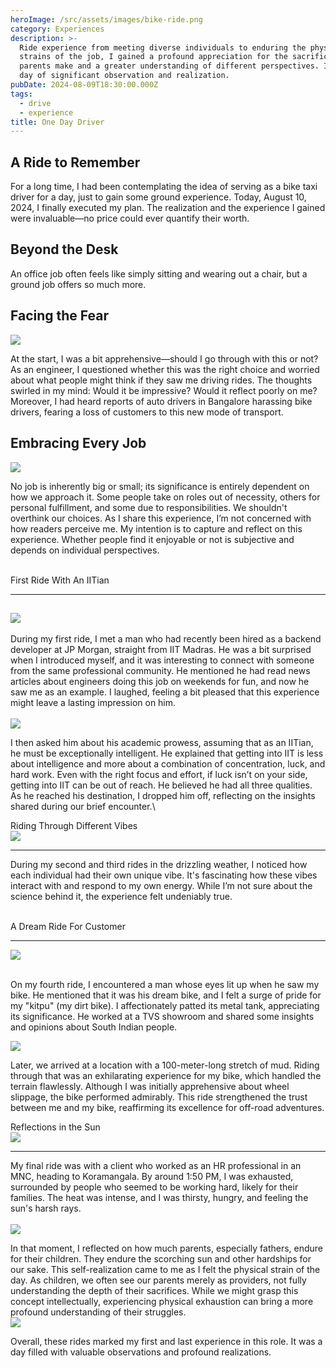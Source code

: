 ```yaml
---
heroImage: /src/assets/images/bike-ride.png
category: Experiences
description: >-
  Ride experience from meeting diverse individuals to enduring the physical
  strains of the job, I gained a profound appreciation for the sacrifices
  parents make and a greater understanding of different perspectives. It was a
  day of significant observation and realization.
pubDate: 2024-08-09T18:30:00.000Z
tags:
  - drive
  - experience
title: One Day Driver
---
```


## A Ride to Remember

For a long time, I had been contemplating the idea of serving as a bike taxi driver for a day, just to gain some ground experience. Today, August 10, 2024, I finally executed my plan. The realization and the experience I gained were invaluable—no price could ever quantify their worth.

## Beyond the Desk

An office job often feels like simply sitting and wearing out a chair, but a ground job offers so much more.

## Facing the Fear

![](/src/assets/images/facing-fear.png)

At the start, I was a bit apprehensive—should I go through with this or not? As an engineer, I questioned whether this was the right choice and worried about what people might think if they saw me driving rides. The thoughts swirled in my mind: Would it be impressive? Would it reflect poorly on me? Moreover, I had heard reports of auto drivers in Bangalore harassing bike drivers, fearing a loss of customers to this new mode of transport.

## Embracing Every Job

![](/src/assets/images/embrace-every-job.png)

No job is inherently big or small; its significance is entirely dependent on how we approach it. Some people take on roles out of necessity, others for personal fulfillment, and some due to responsibilities. We shouldn't overthink our choices. As I share this experience, I’m not concerned with how readers perceive me. My intention is to capture and reflect on this experience. Whether people find it enjoyable or not is subjective and depends on individual perspectives.

\
First Ride With An IITian

---

## ![](/src/assets/images/intelligent-man.png)

During my first ride, I met a man who had recently been hired as a backend developer at JP Morgan, straight from IIT Madras. He was a bit surprised when I introduced myself, and it was interesting to connect with someone from the same professional community. He mentioned he had read news articles about engineers doing this job on weekends for fun, and now he saw me as an example. I laughed, feeling a bit pleased that this experience might leave a lasting impression on him.\
\
![](/src/assets/images/lucky.jpeg)

I then asked him about his academic prowess, assuming that as an IITian, he must be exceptionally intelligent. He explained that getting into IIT is less about intelligence and more about a combination of concentration, luck, and hard work. Even with the right focus and effort, if luck isn’t on your side, getting into IIT can be out of reach. He believed he had all three qualities. As he reached his destination, I dropped him off, reflecting on the insights shared during our brief encounter.\

Riding Through Different Vibes
\
![](/src/assets/images/vibes.jpg)

---

During my second and third rides in the drizzling weather, I noticed how each individual had their own unique vibe. It's fascinating how these vibes interact with and respond to my own energy. While I’m not sure about the science behind it, the experience felt undeniably true.

\
A Dream Ride For Customer

---

![](/src/assets/images/xpulse.jpeg)

\
On my fourth ride, I encountered a man whose eyes lit up when he saw my bike. He mentioned that it was his dream bike, and I felt a surge of pride for my "kitpu" (my dirt bike). I affectionately patted its metal tank, appreciating its significance. He worked at a TVS showroom and shared some insights and opinions about South Indian people.

![](/src/assets/images/mud-drive.jpeg)

Later, we arrived at a location with a 100-meter-long stretch of mud. Riding through that was an exhilarating experience for my bike, which handled the terrain flawlessly. Although I was initially apprehensive about wheel slippage, the bike performed admirably. This ride strengthened the trust between me and my bike, reaffirming its excellence for off-road adventures.

Reflections in the Sun
\
![](/src/assets/images/heating-sun.jpg)

---

My final ride was with a client who worked as an HR professional in an MNC, heading to Koramangala. By around 1:50 PM, I was exhausted, surrounded by people who seemed to be working hard, likely for their families. The heat was intense, and I was thirsty, hungry, and feeling the sun's harsh rays.\
\
![](/src/assets/images/father-hardwork.jpeg)

In that moment, I reflected on how much parents, especially fathers, endure for their children. They endure the scorching sun and other hardships for our sake. This self-realization came to me as I felt the physical strain of the day. As children, we often see our parents merely as providers, not fully understanding the depth of their sacrifices. While we might grasp this concept intellectually, experiencing physical exhaustion can bring a more profound understanding of their struggles.
\
![](/src/assets/images/final-conclursion.jpeg)

Overall, these rides marked my first and last experience in this role. It was a day filled with valuable observations and profound realizations.

